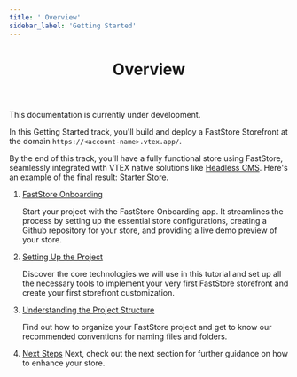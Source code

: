 ```yaml
---
title: ' Overview'
sidebar_label: 'Getting Started'
---
```



<header>

# Overview

</header>

<Callout type="warning" emoji="⚠️">
This documentation is currently under development.
</Callout>

In this Getting Started track, you'll build and deploy a FastStore Storefront at the domain `https://<account-name>.vtex.app/`.

By the end of this track, you'll have a fully functional store using FastStore, seamlessly integrated with VTEX native solutions like [Headless CMS](/tbd).
Here's an example of the final result: [Starter Store](https://starter.vtex.app).

1. [FastStore Onboarding](/docs/getting-started/onboarding)
    
    Start your project with the FastStore Onboarding app. 
    It streamlines the process by setting up the essential store configurations, creating a Github repository for your store, and providing a live demo preview of your store.
    
2. [Setting Up the Project](/docs/getting-started/settingup-project)
    
    Discover the core technologies we will use in this tutorial and set up all the necessary tools to implement your very first FastStore storefront and create your first storefront customization.

3. [Understanding the Project Structure](/docs/getting-started/project-structure)

    Find out how to organize your FastStore project and get to know our recommended conventions for naming files and folders.

4. [Next Steps](/docs/getting-started/next-steps)
    Next, check out the next section for further guidance on how to enhance your store.
